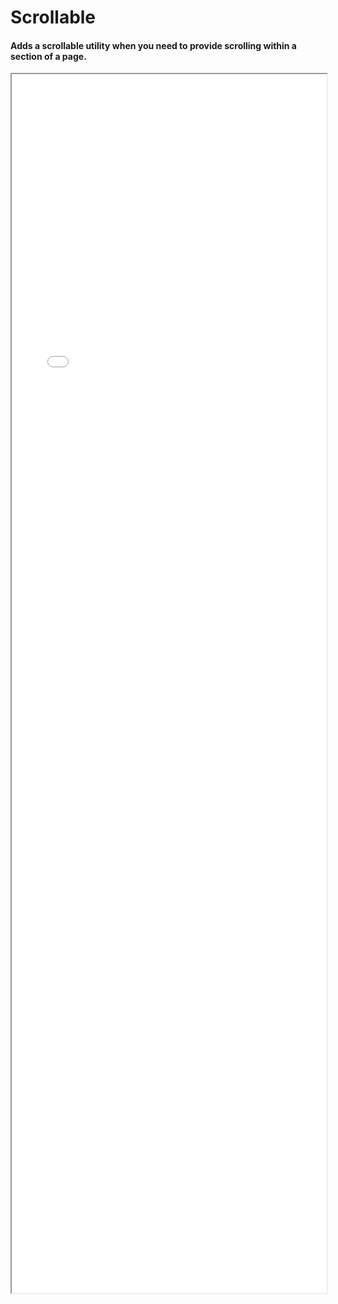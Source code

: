 
<Meta title="Utilities/Scrollable" />

# Scrollable

#### Adds a scrollable utility when you need to provide scrolling within a section of a page.

<div style={{ marginTop: '30px' }}></div>

<iframe src="./tables/scrollable.html" width="100%" height="50%" style={{
    border: 'none',
    overflow: 'hidden',
}}/>